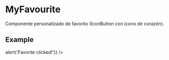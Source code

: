 
<Meta title="MyFavourite" component={MyFavourite} />

# MyFavourite

Componente personalizado de favorito (IconButton con ícono de corazón).

## Example

<Canvas>
  <MyFavourite
    color="primary"
    disabled={false}
    onClick={() => alert('Favorite clicked!')}
  />
</Canvas>

